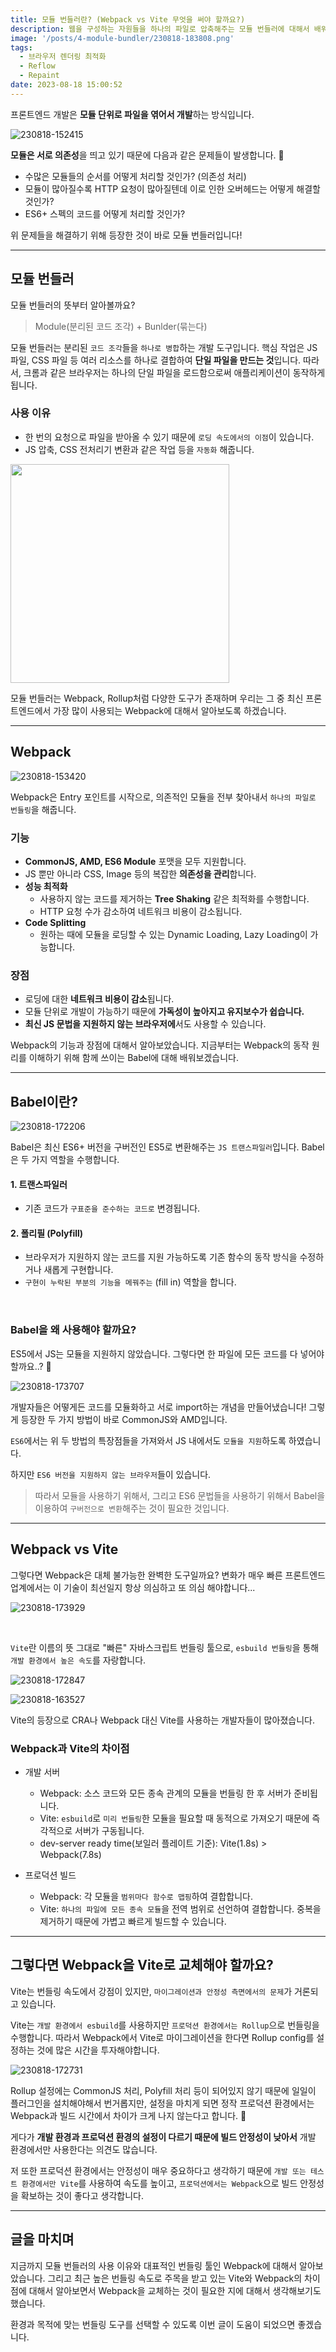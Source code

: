 ```yaml
---
title: 모듈 번들러란? (Webpack vs Vite 무엇을 써야 할까요?)
description: 웹을 구성하는 자원들을 하나의 파일로 압축해주는 모듈 번들러에 대해서 배워보겠습니다.
image: '/posts/4-module-bundler/230818-183808.png'
tags:
  - 브라우저 렌더링 최적화
  - Reflow
  - Repaint
date: 2023-08-18 15:00:52
---
```


프론트엔드 개발은 **모듈 단위로 파일을 엮어서 개발**하는 방식입니다.

![230818-152415](/posts/4-module-bundler/230818-152415.png)

**모듈은 서로 의존성**을 띄고 있기 때문에 다음과 같은 문제들이 발생합니다. 🤔

- 수많은 모듈들의 순서를 어떻게 처리할 것인가? (의존성 처리)
- 모듈이 많아질수록 HTTP 요청이 많아질텐데 이로 인한 오버헤드는 어떻게 해결할 것인가?
- ES6+ 스펙의 코드를 어떻게 처리할 것인가?

위 문제들을 해결하기 위해 등장한 것이 바로 모듈 번들러입니다!

---

## 모듈 번들러

모듈 번들러의 뜻부터 알아볼까요?

> Module(분리된 코드 조각) + Bunlder(묶는다)

모듈 번들러는 분리된 `코드 조각`들을 `하나로 병합`하는 개발 도구입니다.
핵심 작업은 JS 파일, CSS 파일 등 여러 리소스를 하나로 결합하여 **단일 파일을 만드는 것**입니다.
따라서, 크롬과 같은 브라우저는 하나의 단일 파일을 로드함으로써 애플리케이션이 동작하게 됩니다.

### 사용 이유

- 한 번의 요청으로 파일을 받아올 수 있기 때문에 `로딩 속도에서의 이점`이 있습니다.
- JS 압축, CSS 전처리기 변환과 같은 작업 등을 `자동화` 해줍니다.

<img width="350px" src="/posts/4-module-bundler/230818-173834.png" />

모듈 번들러는 Webpack, Rollup처럼 다양한 도구가 존재하며
우리는 그 중 최신 프론트엔드에서 가장 많이 사용되는 Webpack에 대해서 알아보도록 하겠습니다.

---

## Webpack

![230818-153420](/posts/4-module-bundler/230818-153420.png)

Webpack은 Entry 포인트를 시작으로, 의존적인 모듈을 전부 찾아내서 `하나의 파일로 번들링`을 해줍니다.

### 기능

- **CommonJS, AMD, ES6 Module** 포맷을 모두 지원합니다.
- JS 뿐만 아니라 CSS, Image 등의 복잡한 **의존성을 관리**합니다.
- **성능 최적화**
  - 사용하지 않는 코드를 제거하는 **Tree Shaking** 같은 최적화를 수행합니다.
  - HTTP 요청 수가 감소하여 네트워크 비용이 감소됩니다.
- **Code Splitting**
  - 원하는 때에 모듈을 로딩할 수 있는 Dynamic Loading, Lazy Loading이 가능합니다.

### 장점

- 로딩에 대한 **네트워크 비용이 감소**됩니다.
- 모듈 단위로 개발이 가능하기 때문에 **가독성이 높아지고 유지보수가 쉽습니다.**
- **최신 JS 문법을 지원하지 않는 브라우저에**서도 사용할 수 있습니다.

Webpack의 기능과 장점에 대해서 알아보았습니다.
지금부터는 Webpack의 동작 원리를 이해하기 위해 함께 쓰이는 Babel에 대해 배워보겠습니다.

---

## Babel이란?

![230818-172206](/posts/4-module-bundler/230818-172206.png)

Babel은 최신 ES6+ 버전을 구버전인 ES5로 변환해주는 `JS 트랜스파일러`입니다.
Babel은 두 가지 역할을 수행합니다.

#### 1. 트랜스파일러

- 기존 코드가 `구표준을 준수하는 코드로` 변경됩니다.

#### 2. 폴리필 (Polyfill)

- 브라우저가 지원하지 않는 코드를 지원 가능하도록 기존 함수의 동작 방식을 수정하거나 새롭게 구현합니다.
- `구현이 누락된 부분의 기능을 메꿔주는` (fill in) 역할을 합니다.

<br />

### Babel을 왜 사용해야 할까요?

ES5에서 JS는 모듈을 지원하지 않았습니다.
그렇다면 한 파일에 모든 코드를 다 넣어야 할까요..? 🤯

![230818-173707](/posts/4-module-bundler/230818-173707.png)

개발자들은 어떻게든 코드를 모듈화하고 서로 import하는 개념을 만들어냈습니다!
그렇게 등장한 두 가지 방법이 바로 CommonJS와 AMD입니다.

`ES6`에서는 위 두 방법의 특장점들을 가져와서 JS 내에서도 `모듈을 지원`하도록 하였습니다.

하지만 `ES6 버전을 지원하지 않는 브라우저`들이 있습니다.

> 따라서 모듈을 사용하기 위해서, 그리고 ES6 문법들을 사용하기 위해서 Babel을 이용하여 `구버전으로 변환`해주는 것이 필요한 것입니다.

---

## Webpack vs Vite

그렇다면 Webpack은 대체 불가능한 완벽한 도구일까요?
변화가 매우 빠른 프론트엔드 업계에서는 이 기술이 최선일지 항상 의심하고 또 의심 해야합니다...

![230818-173929](/posts/4-module-bundler/230818-173929.png)

<br />

`Vite`란 이름의 뜻 그대로 "빠른" 자바스크립트 번들링 툴으로, `esbuild 번들링`을 통해 `개발 환경에서 높은 속도`를 자랑합니다.

![230818-172847](/posts/4-module-bundler/230818-174028.png)

![230818-163527](/posts/4-module-bundler/230818-163527.png)

Vite의 등장으로 CRA나 Webpack 대신 Vite를 사용하는 개발자들이 많아졌습니다.

### Webpack과 Vite의 차이점

- 개발 서버

  - Webpack: 소스 코드와 모든 종속 관계의 모듈을 번들링 한 후 서버가 준비됩니다.
  - Vite: `esbuild`로 `미리 번들링`한 모듈을 필요할 때 동적으로 가져오기 때문에 즉각적으로 서버가 구동됩니다.
  - dev-server ready time(보일러 플레이트 기준): Vite(1.8s) > Webpack(7.8s)

- 프로덕션 빌드
  - Webpack: 각 모듈을 `범위마다 함수로 맵핑`하여 결합합니다.
  - Vite: `하나의 파일에 모든 종속 모듈`을 전역 범위로 선언하여 결합합니다. 중복을 제거하기 때문에 가볍고 빠르게 빌드할 수 있습니다.

---

## 그렇다면 Webpack을 Vite로 교체해야 할까요?

Vite는 번들링 속도에서 강점이 있지만, `마이그레이션과 안정성 측면에서의 문제`가 거론되고 있습니다.

Vite는 `개발 환경에서 esbuild`를 사용하지만 `프로덕션 환경에서는 Rollup`으로 번들링을 수행합니다.
따라서 Webpack에서 Vite로 마이그레이션을 한다면 Rollup config를 설정하는 것에 많은 시간을 투자해야합니다.

![230818-172731](/posts/4-module-bundler/230818-172731.png)

Rollup 설정에는 CommonJS 처리, Polyfill 처리 등이 되어있지 않기 때문에 일일이 플러그인을 설치해야해서 번거롭지만, 설정을 마치게 되면 정작 프로덕션 환경에서는 Webpack과 빌드 시간에서 차이가 크게 나지 않는다고 합니다. 🤯

게다가 **개발 환경과 프로덕션 환경의 설정이 다르기 때문에 빌드 안정성이 낮아서** 개발 환경에서만 사용한다는 의견도 많습니다.

저 또한 프로덕션 환경에서는 안정성이 매우 중요하다고 생각하기 때문에
`개발 또는 테스트 환경에서만 Vite`를 사용하여 속도를 높이고, `프로덕션에서는 Webpack`으로 빌드 안정성을 확보하는 것이 좋다고 생각합니다.

---

## 글을 마치며

지금까지 모듈 번들러의 사용 이유와 대표적인 번들링 툴인 Webpack에 대해서 알아보았습니다.
그리고 최근 높은 번들링 속도로 주목을 받고 있는 Vite와 Webpack의 차이점에 대해서 알아보면서
Webpack을 교체하는 것이 필요한 지에 대해서 생각해보기도 했습니다.

환경과 목적에 맞는 번들링 도구를 선택할 수 있도록 이번 글이 도움이 되었으면 좋겠습니다.
